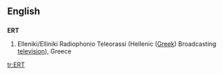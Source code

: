 {{see|ert|ért}}
==English==

==={{abbreviation}}===
'''ERT'''

# Elleniki/Elliniki Radiophonio Teleorassi (Hellenic ([[Greek]]) Broadcasting [[television]]), Greece

[[tr:ERT]]